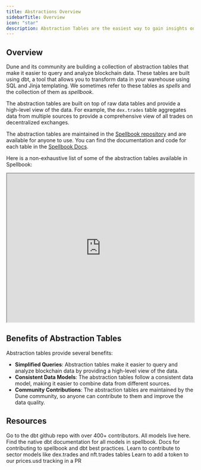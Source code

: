 ```yaml
---
title: Abstractions Overview
sidebarTitle: Overview
icon: "star"
description: Abstraction Tables are the easiest way to gain insights on Dune
---
```


## Overview 

Dune and its community are building a collection of abstraction tables that make it easier to query and analyze blockchain data. These tables are built using dbt, a tool that allows you to transform data in your warehouse using SQL and Jinja templating. We sometimes refer to these tables as _spells_ and the collection of them as _spellbook_.

The abstraction tables are built on top of raw data tables and provide a high-level view of the data. For example, the `dex.trades` table aggregates data from multiple sources to provide a comprehensive view of all trades on decentralized exchanges.

The abstraction tables are maintained in the [Spellbook repository](https://github.com/duneanalytics/spellbook) and are available for anyone to use. You can find the documentation and code for each table in the [Spellbook Docs](https://spellbook-docs.dune.com/).

Here is a non-exhaustive list of some of the abstraction tables available in Spellbook:

<div>
  <iframe
    src="https://dune.com/embeds/3708634/6239879/"
    width="100%"
    height="400px"
  ></iframe>
</div>


## Benefits of Abstraction Tables

Abstraction tables provide several benefits:

- **Simplified Queries**: Abstraction tables make it easier to query and analyze blockchain data by providing a high-level view of the data.
- **Consistent Data Models**: The abstraction tables follow a consistent data model, making it easier to combine data from different sources.
- **Community Contributions**: The abstraction tables are maintained by the Dune community, so anyone can contribute to them and improve the data quality.




## Resources


<CardGroup cols={2}>
  <Card
    title="Spellbook Repo"
    icon="github"
    href="https://github.com/duneanalytics/spellbook"
  >
    Go to the dbt github repo with over 400+ contributors. All models live here.
  </Card>
  <Card
    title="Model Docs"
    icon="table"
    href="https://spellbook-docs.dune.com/"
  >
    Find the native dbt documentation for all models in spellbook.
  </Card>
  <Card
    title="dbt practices in Spellbook"
    icon="book"
    href="https://github.com/duneanalytics/spellbook/tree/main/docs"
  >
    Docs for contributing to spellbook and dbt best practices.
  </Card>
  <Card
    title="Adding to Sector Models"
    icon="code-pull-request"
    href="https://github.com/duneanalytics/spellbook/blob/main/models/_sector/dex/readme.md"
  >
    Learn to contribute to sector models like dex.trades and nft.trades tables
  </Card>
  <Card
    title="Adding a token to prices"
    icon="dollar-sign"
    href="https://github.com/duneanalytics/spellbook/blob/main/models/prices/README.md"
  >
    Learn to add a token to our prices.usd tracking in a PR
  </Card>
</CardGroup>

